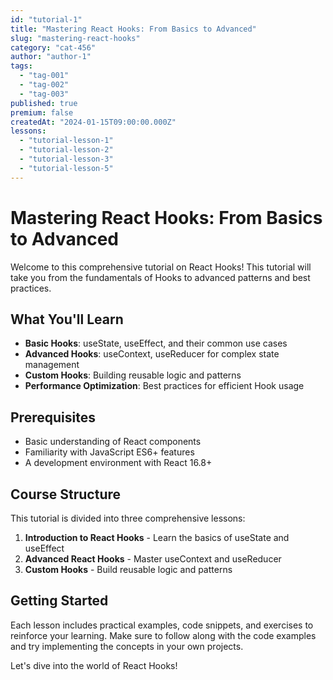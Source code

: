 ```yaml
---
id: "tutorial-1"
title: "Mastering React Hooks: From Basics to Advanced"
slug: "mastering-react-hooks"
category: "cat-456"
author: "author-1"
tags:
  - "tag-001"
  - "tag-002"
  - "tag-003"
published: true
premium: false
createdAt: "2024-01-15T09:00:00.000Z"
lessons:
  - "tutorial-lesson-1"
  - "tutorial-lesson-2"
  - "tutorial-lesson-3"
  - "tutorial-lesson-5"
---
```


# Mastering React Hooks: From Basics to Advanced

Welcome to this comprehensive tutorial on React Hooks! This tutorial will take you from the fundamentals of Hooks to advanced patterns and best practices.

## What You'll Learn

- **Basic Hooks**: useState, useEffect, and their common use cases
- **Advanced Hooks**: useContext, useReducer for complex state management
- **Custom Hooks**: Building reusable logic and patterns
- **Performance Optimization**: Best practices for efficient Hook usage

## Prerequisites

- Basic understanding of React components
- Familiarity with JavaScript ES6+ features
- A development environment with React 16.8+

## Course Structure

This tutorial is divided into three comprehensive lessons:

1. **Introduction to React Hooks** - Learn the basics of useState and useEffect
2. **Advanced React Hooks** - Master useContext and useReducer
3. **Custom Hooks** - Build reusable logic and patterns

## Getting Started

Each lesson includes practical examples, code snippets, and exercises to reinforce your learning. Make sure to follow along with the code examples and try implementing the concepts in your own projects.

Let's dive into the world of React Hooks!
